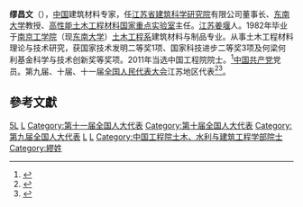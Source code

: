 {{Infobox person
| 姓名     = 缪昌文
| 图像     = 
| 图像说明 = 
| 出生日期 = 1957年8月19日
| 出生地   = [[江苏|江苏]][[姜堰|姜堰]]
| 死亡日期 = 
| 死亡地   = 
| 国籍       = {{PRC}}
| 籍贯       = 
| 别名     = 
| 知名于   = 
| 职业     = 建筑材料专家
| 母校 = [[东南大学|东南大学]]
}}

'''缪昌文'''（{{bd|1957年|8月19日||}}），[[中国|中国]]建筑材料专家，任[[江苏省建筑科学研究院|江苏省建筑科学研究院]]有限公司董事长、[[东南大学|东南大学]]教授、[[高性能土木工程材料国家重点实验室|高性能土木工程材料国家重点实验室]]主任。[[江苏|江苏]][[姜堰|姜堰]]人。1982年毕业于[[南京工学院|南京工学院]]（现[[东南大学|东南大学]]）[[东南大学土木工程学院|土木工程系]]建筑材料与制品专业。从事土木工程材料理论与技术研究，获国家技术发明二等奖1项、国家科技进步二等奖3项及何梁何利基金科学与技术创新奖等奖项。2011年当选中国工程院院士。<ref>{{cite web|url=http://www.cae.cn/cae/jsp/jump.jsp?oid=20120229115832062672959|title=缪昌文|work=中国工程院院士信息|accessdate=2015-12-06|archive-date=2017-07-10|archive-url=https://web.archive.org/web/20170710132609/http://www.cae.cn/cae/jsp/jump.jsp?oid=20120229115832062672959|dead-url=no}}</ref>[[中国共产党|中国共产党]]党员。第九届、十届、十一届[[全国人民代表大会|全国人民代表大会]]江苏地区代表<ref>{{cite web|author=新华网|title=第十一届全国人大代表|url=http://news.xinhuanet.com/ziliao/2008-03/03/content_7708230.htm?node=36628|publisher=新华网|accessdate=2014-01-07|archive-date=2014-01-10|archive-url=https://web.archive.org/web/20140110211415/http://news.xinhuanet.com/ziliao/2008-03/03/content_7708230.htm?node=36628|dead-url=no}}</ref><ref>{{cite news|title=全国人大代表信息-缪昌文|url=http://210.82.31.1:8084/delegate/viewDelegate.action?dbid=110847|accessdate=2013-04-05|newspaper=全国人大网|archive-url=https://web.archive.org/web/20140321093928/http://www.npc.gov.cn/delegate/viewDelegate.action?dbid=110847|archive-date=2014-03-21|dead-url=yes}}</ref>。

==參考文獻==
{{reflist}}

{{中国工程院土木、水利与建筑工程学部院士}}

[[Category:东南大学校友|5L]]
[[Category:东南大学教师|L]]
[[Category:第十一届全国人大代表|Category:第十一届全国人大代表]]
[[Category:第十届全国人大代表|Category:第十届全国人大代表]]
[[Category:第九届全国人大代表|Category:第九届全国人大代表]]
[[Category:1957年出生|L]]
[[Category:姜堰人|L]]
[[Category:中国工程院土木、水利与建筑工程学部院士|Category:中国工程院土木、水利与建筑工程学部院士]]
[[Category:繆姓|Category:繆姓]]